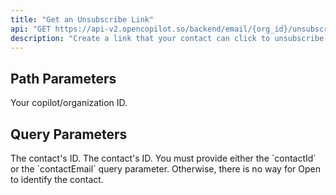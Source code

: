 ```yaml
---
title: "Get an Unsubscribe Link"
api: "GET https://api-v2.opencopilot.so/backend/email/{org_id}/unsubscribe/url"
description: "Create a link that your contact can click to unsubscribe. This link will redirect your contact to Open."
---
```


## Path Parameters

<ParamField path="orgId" type="string" required>
  Your copilot/organization ID.
</ParamField>

## Query Parameters

<ParamField query="contactId" type="string">
  The contact's ID.
</ParamField>

<ParamField query="contactEmail" type="string">
  The contact's ID.
</ParamField>

<Note>
  You must provide either the `contactId` or the `contactEmail` query parameter.
  Otherwise, there is no way for Open to identify the contact.
</Note>
